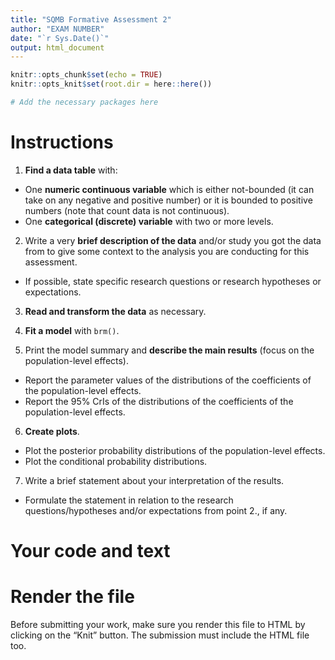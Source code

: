 ```yaml
---
title: "SQMB Formative Assessment 2"
author: "EXAM NUMBER"
date: "`r Sys.Date()`"
output: html_document
---
```


```r
knitr::opts_chunk$set(echo = TRUE)
knitr::opts_knit$set(root.dir = here::here())
```

```r
# Add the necessary packages here

```


# Instructions

1. **Find a data table** with:
  - One **numeric continuous variable** which is either not-bounded (it can take on any negative and positive number) or it is bounded to positive numbers (note that count data is not continuous).
  - One **categorical (discrete) variable** with two or more levels.

2. Write a very **brief description of the data** and/or study you got the data from to give some context to the analysis you are conducting for this assessment.

  - If possible, state specific research questions or research hypotheses or expectations.

3. **Read and transform the data** as necessary.

4. **Fit a model** with `brm()`.

5. Print the model summary and **describe the main results** (focus on the population-level effects).
  - Report the parameter values of the distributions of the coefficients of the population-level effects.
  - Report the 95% CrIs of the distributions of the coefficients of the population-level effects.

6. **Create plots**.
  - Plot the posterior probability distributions of the population-level effects.
  - Plot the conditional probability distributions.

7. Write a brief statement about your interpretation of the results.
  - Formulate the statement in relation to the research questions/hypotheses and/or expectations from point 2., if any.

# Your code and text



# Render the file

Before submitting your work, make sure you render this file to HTML by clicking on the "Knit" button. The submission must include the HTML file too.
